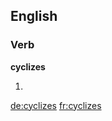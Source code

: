 ==English==

===Verb===
'''cyclizes'''

# {{third-person singular of|cyclize}}

[[de:cyclizes]]
[[fr:cyclizes]]